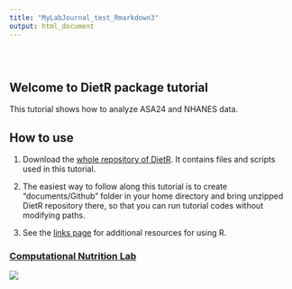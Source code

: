 ```yaml
---
title: "MyLabJournal_test_Rmarkdown3"
output: html_document
---
```


<style type="text/css">
.title {
  display: none;
}

#getting-started img {
  margin-right: 10px;
}

</style>

<div class="row" style="padding-top: 30px;">
<div class="col-sm-6">

# **Welcome to DietR package tutorial**

This tutorial shows how to analyze ASA24 and NHANES data.

## How to use

1. Download the [whole repository of DietR](https://github.com/computational-nutrition-lab/DietR). It contains files and scripts used in this tutorial.

2. The easiest way to follow along this tutorial is to create "documents/Github" folder in your home directory and bring unzipped DietR repository there, so that you can run tutorial codes without modifying paths.

3. See the [links page](https://computational-nutrition-lab.github.io/DietR_gh_pages/Links.html) for additional resources for using R.

</div>
<div class="col-sm-6">

### [Computational Nutrition Lab](https://github.com/computational-nutrition-lab)

<a href = "https://crumplab.github.io">
![](images/DietR_Logo.png)
</a>
</div>
